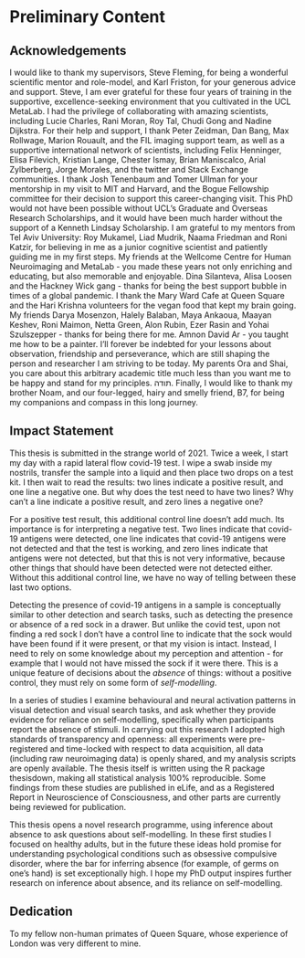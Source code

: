 # Preliminary Content {-}

## Acknowledgements {-}

I would like to thank my supervisors, Steve Fleming, for being a wonderful scientific mentor and role-model, and Karl Friston, for your generous advice and support. Steve, I am ever grateful for these four years of training in the supportive, excellence-seeking environment that you cultivated in the UCL MetaLab. I had the privilege of collaborating with amazing scientists, including Lucie Charles, Rani Moran, Roy Tal, Chudi Gong and Nadine Dijkstra. For their help and support, I thank Peter Zeidman, Dan Bang, Max Rollwage, Marion Rouault, and the FIL imaging support team, as well as a supportive international network of scientists, including Felix Henninger, Elisa Filevich, Kristian Lange, Chester Ismay, Brian Maniscalco, Arial Zylberberg, Jorge Morales, and the twitter and Stack Exchange communities. I thank Josh Tenenbaum and Tomer Ullman for your mentorship in my visit to MIT and Harvard, and the Bogue Fellowship committee for their decision to support this career-changing visit. This PhD would not have been possible without UCL's Graduate and Overseas Research Scholarships, and it would have been much harder without the support of a Kenneth Lindsay Scholarship. I am grateful to my mentors from Tel Aviv University: Roy Mukamel, Liad Mudrik, Naama Friedman and Roni Katzir, for believing in me as a junior cognitive scientist and patiently guiding me in my first steps. My friends at the Wellcome Centre for Human Neuroimaging and MetaLab  - you made these years not only enriching and educating, but also memorable and enjoyable. Dina Silanteva, Alisa Loosen and the Hackney Wick gang - thanks for being the best support bubble in times of a global pandemic. I thank the Mary Ward Cafe at Queen Square and the Hari Krishna volunteers for the vegan food that kept my brain going. My friends Darya Mosenzon, Halely Balaban, Maya Ankaoua, Maayan Keshev, Roni Maimon, Netta Green, Alon Rubin, Ezer Rasin and Yohai Szulszepper - thanks for being there for me.  Amnon David Ar - you taught me how to be a painter. I'll forever be indebted for your lessons about observation, friendship and perseverance, which are still shaping the person and researcher I am striving to be today. My parents Ora and Shai, you care about this arbitrary academic title much less than you want me to be happy and stand for my principles. תודה. Finally, I would like to thank my brother Noam, and our four-legged, hairy and smelly friend, B7, for being my companions and compass in this long journey.


## Impact Statement {-}

This thesis is submitted in the strange world of 2021. Twice a week, I start my day with a rapid lateral flow covid-19 test. I wipe a swab inside my nostrils, transfer the sample into a liquid and then place two drops on a test kit. I then wait to read the results: two lines indicate a positive result, and one line a negative one. But why does the test need to have two lines? Why can’t a line indicate a positive result, and zero lines a negative one?

  For a positive test result, this additional control line doesn’t add much. Its importance is for interpreting a negative test. Two lines indicate that covid-19 antigens were detected, one line indicates that covid-19 antigens were not detected and that the test is working, and zero lines indicate that antigens were not detected, but that this is not very informative, because other things that should have been detected were not detected either. Without this additional control line, we have no way of telling between these last two options.

Detecting the presence of covid-19 antigens in a sample is conceptually similar to other detection and search tasks, such as detecting the presence or absence of a red sock in a drawer. But unlike the covid test, upon not finding a red sock I don’t have a control line to indicate that the sock would have been found if it were present, or that my vision is intact. Instead, I need to rely on some knowledge about my perception and attention - for example that I would not have missed the sock if it were there. This is a unique feature of decisions about the *absence* of things: without a positive control, they must rely on some form of *self-modelling*.

In a series of studies I examine behavioural and neural activation patterns in visual detection and visual search tasks, and ask whether they provide evidence for reliance on self-modelling, specifically when participants report the absence of stimuli. In carrying out this research I adopted high standards of transparency and openness: all experiments were pre-registered and time-locked with respect to data acquisition, all data (including raw neuroimaging data) is openly shared, and my analysis scripts are openly available. The thesis itself is written using the R package thesisdown, making all statistical analysis 100% reproducible. Some findings from these studies are published in eLife, and as a Registered Report in Neuroscience of Consciousness, and other parts are currently being reviewed for publication.

This thesis opens a novel research programme, using inference about absence to ask questions about self-modelling. In these first studies I focused on healthy adults, but in the future these ideas hold promise for understanding psychological conditions such as obsessive compulsive disorder, where the bar for inferring absence (for example, of germs on one’s hand) is set exceptionally high. I hope my PhD output inspires further research on inference about absence, and its reliance on self-modelling.

## Dedication {-}

  To my fellow non-human primates of Queen Square, whose experience of London was very different to mine.

<!-- `r if(!knitr:::is_latex_output()) '## Abstract {-}'` -->
